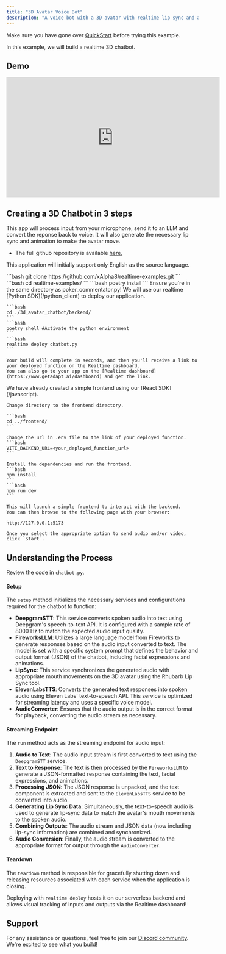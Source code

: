 ```yaml
---
title: "3D Avatar Voice Bot"
description: "A voice bot with a 3D avatar with realtime lip sync and animation."
---
```


<Info>Make sure you have gone over [QuickStart](/examples/quickstart) before trying this example.</Info>

In this example, we will build a realtime 3D chatbot. 

## Demo

<iframe width="560" height="315" src="https://www.youtube.com/embed/ehFB2RMf8tc?si=zS68dk8Yten7H0lr" title="YouTube video player" frameborder="0" allow="accelerometer; autoplay; clipboard-write; encrypted-media; gyroscope; picture-in-picture; web-share" referrerpolicy="strict-origin-when-cross-origin" allowfullscreen></iframe>

## **Creating a 3D Chatbot in 3 steps**

This app will process input from your microphone, send it to an LLM and convert the reponse back to voice. It will also generate the necessary lip sync and animation to make the avatar move.

- The full github repository is available [here.](https://github.com/xAlpha8/realtime-examples)

<Info>This application will initially support only English as the source language.</Info>

<Steps>
  <Step title="Start by cloning the repository">
    ```bash
    git clone https://github.com/xAlpha8/realtime-examples.git
    ```
    ```bash
    cd realtime-examples/
    ```
    ```bash
    poetry install
    ```

  </Step>
  <Step title="Deploy to Realtime">
    <Warning>Ensure you're in the same directory as poker_commentator.py!</Warning>
    We will use our realtime [Python SDK](/python_client) to deploy our application.

    ```bash
    cd ./3d_avatar_chatbot/backend/
    ```
    ```bash
    poetry shell #Activate the python environment
    ```
    ```bash
    realtime deploy chatbot.py
    ```

    Your build will complete in seconds, and then you'll receive a link to your deployed function on the Realtime dashboard.
    You can also go to your app on the [Realtime dashboard](https://www.getadapt.ai/dashboard) and get the link.
  </Step>
  <Step title="Launch the frontend">
    We have already created a simple frontend using our [React SDK](/javascript).

    Change directory to the frontend directory.

    ```bash
    cd ../frontend/
    ```

    Change the url in .env file to the link of your deployed function.
    ```bash
    VITE_BACKEND_URL=<your_deployed_function_url>
    ```

    Install the dependencies and run the frontend.
    ```bash
    npm install
    ```
    ```bash
    npm run dev
    ```

    This will launch a simple frontend to interact with the backend.
    You can then browse to the following page with your browser:

    http://127.0.0.1:5173

    Once you select the appropriate option to send audio and/or video, click `Start`.

  </Step>
</Steps>

## **Understanding the Process**

Review the code in `chatbot.py`.

#### **Setup**

The `setup` method initializes the necessary services and configurations required for the chatbot to function:

- **DeepgramSTT**: This service converts spoken audio into text using Deepgram's speech-to-text API. It is configured with a sample rate of 8000 Hz to match the expected audio input quality.
- **FireworksLLM**: Utilizes a large language model from Fireworks to generate responses based on the audio input converted to text. The model is set with a specific system prompt that defines the behavior and output format (JSON) of the chatbot, including facial expressions and animations.
- **LipSync**: This service synchronizes the generated audio with appropriate mouth movements on the 3D avatar using the Rhubarb Lip Sync tool.
- **ElevenLabsTTS**: Converts the generated text responses into spoken audio using Eleven Labs' text-to-speech API. This service is optimized for streaming latency and uses a specific voice model.
- **AudioConverter**: Ensures that the audio output is in the correct format for playback, converting the audio stream as necessary.

#### **Streaming Endpoint**

The `run` method acts as the streaming endpoint for audio input:

1. **Audio to Text**: The audio input stream is first converted to text using the `DeepgramSTT` service.
2. **Text to Response**: The text is then processed by the `FireworksLLM` to generate a JSON-formatted response containing the text, facial expressions, and animations.
3. **Processing JSON**: The JSON response is unpacked, and the text component is extracted and sent to the `ElevenLabsTTS` service to be converted into audio.
4. **Generating Lip Sync Data**: Simultaneously, the text-to-speech audio is used to generate lip-sync data to match the avatar's mouth movements to the spoken audio.
5. **Combining Outputs**: The audio stream and JSON data (now including lip-sync information) are combined and synchronized.
6. **Audio Conversion**: Finally, the audio stream is converted to the appropriate format for output through the `AudioConverter`.

#### **Teardown**

The `teardown` method is responsible for gracefully shutting down and releasing resources associated with each service when the application is closing.

Deploying with `realtime deploy` hosts it on our serverless backend and allows visual tracking of inputs and outputs via the Realtime dashboard!

## Support

For any assistance or questions, feel free to join our [Discord community](https://discord.gg/cmfFw6SYvp). We're excited to see what you build!
